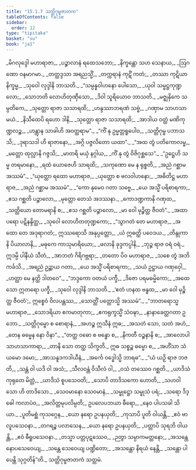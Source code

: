 ```yaml
---
title: "15.1.7 သတ္တိဂုမ္ဗဇာတက"
tableOfContents: false
sidebar:
  order: 12
type: "tipitaka"
basket: "su"
book: "ja1"
---
```



<DynamicBreadcrumb />

<Division number="159" book="ja1">

<Paragraph number="3017" type="verses" book="ja1">
_မိဂလုဒ္ဒေါ မဟာရာဇာ,_  
_ပဉ္စာလာနံ ရထေသဘော;_  
_နိက္ခန္တော သဟ သေနာယ,_  
_ဩဂဏော ဝနမာဂမာ._  

</Paragraph>

</Division>
<Division number="160" book="ja1">

<Paragraph number="3018" type="verses" book="ja1">
_တတ္ထဒ္ဒသာ အရညသ္မိံ,_  
_တက္ကရာနံ ကုဋိံ ကတံ;_  
_တဿာ ကုဋိယာ နိက္ခမ္မ,_  
_သုဝေါ လုဒ္ဒါနိ ဘာသတိ._  

</Paragraph>

</Division>
<Division number="161" book="ja1">

<Paragraph number="3019" type="verses" book="ja1">
_“သမ္ပန္နဝါဟနော ပေါသော,_  
_ယုဝါ သမ္မဋ္ဌကုဏ္ဍလော;_  
_သောဘတိ လောဟိတုဏှီသော,_  
_ဒိဝါ သူရိယောဝ ဘာသတိ._  

</Paragraph>

</Division>
<Division number="162" book="ja1">

<Paragraph number="3020" type="verses" book="ja1">
_မဇ္ဈနှိကေ သမ္ပတိကေ,_  
_သုတ္တော ရာဇာ သသာရထိ;_  
_ဟန္ဒဿာဘရဏံ သဗ္ဗံ,_  
_ဂဏှာမ သာဟသာ မယံ._  

</Paragraph>

</Division>
<Division number="163" book="ja1">

<Paragraph number="3021" type="verses" book="ja1">
_နိသီထေပိ ရဟော ဒါနိ,_  
_သုတ္တော ရာဇာ သသာရထိ;_  
_အာဒါယ ဝတ္ထံ မဏိကုဏ္ဍလဉ္စ,_  
_ဟန္တွာန သာခါဟိ အဝတ္ထရာမ”._  

</Paragraph>

</Division>
<Division number="164" book="ja1">

<Paragraph number="3022" type="verses" book="ja1">
_“ကိံ နု ဥမ္မတ္တရူပေါဝ,_  
_သတ္တိဂုမ္ဗ ပဘာသသိ;_  
_ဒုရာသဒါ ဟိ ရာဇာနော,_  
_အဂ္ဂိ ပဇ္ဇလိတော ယထာ”._  

</Paragraph>

</Division>
<Division number="165" book="ja1">

<Paragraph number="3023" type="verses" book="ja1">
_“အထ တွံ ပတိကောလမ္ဗ,_  
_မတ္တော ထုလ္လာနိ ဂဇ္ဇသိ;_  
_မာတရိ မယှံ နဂ္ဂါယ,_  
_ကိံ နု တွံ ဝိဇိဂုစ္ဆသေ”._  

</Paragraph>

</Division>
<Division number="166" book="ja1">

<Paragraph number="3024" type="verses" book="ja1">
_“ဥဋ္ဌေဟိ သမ္မ တရမာနော,_  
_ရထံ ယောဇေဟိ သာရထိ;_  
_သကုဏော မေ န ရုစ္စတိ,_  
_အညံ ဂစ္ဆာမ အဿမံ”._  

</Paragraph>

</Division>
<Division number="167" book="ja1">

<Paragraph number="3025" type="verses" book="ja1">
_“ယုတ္တော ရထော မဟာရာဇ,_  
_ယုတ္တော စ ဗလဝါဟနော;_  
_အဓိတိဋ္ဌ မဟာရာဇ,_  
_အညံ ဂစ္ဆာမ အဿမံ”._  

</Paragraph>

</Division>
<Division number="168" book="ja1">

<Paragraph number="3026" type="verses" book="ja1">
_“ကော နုမေဝ ဂတာ သဗ္ဗေ,_  
_ယေ အသ္မိံ ပရိစာရကာ;_  
_ဧသ ဂစ္ဆတိ ပဉ္စာလော,_  
_မုတ္တော တေသံ အဒဿနာ._  

</Paragraph>

</Division>
<Division number="169" book="ja1">

<Paragraph number="3027" type="verses" book="ja1">
_ကောဒဏ္ဍကာနိ ဂဏှထ,_  
_သတ္တိယော တောမရာနိ စ;_  
_ဧသ ဂစ္ဆတိ ပဉ္စာလော,_  
_မာ ဝေါ မုဉ္စိတ္ထ ဇီဝတံ”._  

</Paragraph>

</Division>
<Division number="170" book="ja1">

<Paragraph number="3028" type="verses" book="ja1">
_အထာပရော ပဋိနန္ဒိတ္ထ,_  
_သုဝေါ လောဟိတတုဏ္ဍကော;_  
_“သွာဂတံ တေ မဟာရာဇ,_  
_အထော တေ အဒုရာဂတံ;_  
ဣဿရောသိ အနုပ္ပတ္တော,_  
_ယံ ဣဓတ္ထိ ပဝေဒယ._  

</Paragraph>

</Division>
<Division number="171" book="ja1">

<Paragraph number="3029" type="verses" book="ja1">
_တိန္ဒုကာနိ ပိယာလာနိ,_  
_မဓုကေ ကာသုမာရိယော;_  
_ဖလာနိ ခုဒ္ဒကပ္ပါနိ,_  
_ဘုဉ္ဇ ရာဇ ဝရံ ဝရံ._  

</Paragraph>

</Division>
<Division number="172" book="ja1">

<Paragraph number="3030" type="verses" book="ja1">
ဣဒမ္ပိ ပါနီယံ သီတံ,_  
_အာဘတံ ဂိရိဂဗ္ဘရာ;_  
_တတော ပိဝ မဟာရာဇ,_  
_သစေ တွံ အဘိကင်္ခသိ._  

</Paragraph>

</Division>
<Division number="173" book="ja1">

<Paragraph number="3031" type="verses" book="ja1">
_အရညံ ဥဉ္ဆာယ ဂတာ,_  
_ယေ အသ္မိံ ပရိစာရကာ;_  
_သယံ ဥဋ္ဌာယ ဂဏှဝှေါ,_  
_ဟတ္ထာ မေ နတ္ထိ ဒါတဝေ”._  

</Paragraph>

</Division>
<Division number="174" book="ja1">

<Paragraph number="3032" type="verses" book="ja1">
_“ဘဒ္ဒကော ဝတယံ ပက္ခီ,_  
_ဒိဇော ပရမဓမ္မိကော;_  
_အထေသော ဣတရော ပက္ခီ,_  
_သုဝေါ လုဒ္ဒါနိ ဘာသတိ._  

</Paragraph>

</Division>
<Division number="175" book="ja1">

<Paragraph number="3033" type="verses" book="ja1">
_‘ဧတံ ဟနထ ဗန္ဓထ,_  
_မာ ဝေါ မုဉ္စိတ္ထ ဇီဝတံ’;_  
ဣစ္စေဝံ ဝိလပန္တဿ,_  
_သောတ္ထိံ ပတ္တောသ္မိ အဿမံ”._  

</Paragraph>

</Division>
<Division number="176" book="ja1">

<Paragraph number="3034" type="verses" book="ja1">
_“ဘာတရောသ္မ မဟာရာဇ,_  
_သောဒရိယာ ဧကမာတုကာ;_  
_ဧကရုက္ခသ္မိံ သံဝဍ္ဎာ,_  
_နာနာခေတ္တဂတာ ဥဘော._  

</Paragraph>

</Division>
<Division number="177" book="ja1">

<Paragraph number="3035" type="verses" book="ja1">
_သတ္တိဂုမ္ဗော စ စောရာနံ,_  
_အဟဉ္စ ဣသီနံ ဣဓ;_  
_အသတံ သော, သတံ အဟံ,_  
_တေန ဓမ္မေန နော ဝိနာ”._  

</Paragraph>

</Division>
<Division number="178" book="ja1">

<Paragraph number="3036" type="verses" book="ja1">
_“တတ္ထ ဝဓော စ ဗန္ဓော စ,_  
_နိကတီ ဝဉ္စနာနိ စ;_  
_အာလောပါ သာဟသာကာရာ,_  
_တာနိ သော တတ္ထ သိက္ခတိ._  

</Paragraph>

</Division>
<Division number="179" book="ja1">

<Paragraph number="3037" type="verses" book="ja1">
ဣဓ သစ္စဉ္စ ဓမ္မော စ,_  
_အဟိံသာ သံယမော ဒမော;_  
_အာသနူဒကဒါယီနံ,_  
_အင်္ကေ ဝဒ္ဓေါသ္မိ ဘာရဓ”._  

</Paragraph>

</Division>
<Division number="180" book="ja1">

<Paragraph number="3038" type="verses" book="ja1">
_“ယံ ယဉှိ ရာဇ ဘဇတိ,_  
_သန္တံ ဝါ ယဒိ ဝါ အသံ;_  
_သီလဝန္တံ ဝိသီလံ ဝါ,_  
_ဝသံ တဿေဝ ဂစ္ဆတိ._  

</Paragraph>

</Division>
<Division number="181" book="ja1">

<Paragraph number="3039" type="verses" book="ja1">
_ယာဒိသံ ကုရုတေ မိတ္တံ,_  
_ယာဒိသံ စူပသေဝတိ;_  
_သောပိ တာဒိသကော ဟောတိ,_  
_သဟဝါသော ဟိ တာဒိသော._  

</Paragraph>

</Division>
<Division number="182" book="ja1">

<Paragraph number="3040" type="verses" book="ja1">
_သေဝမာနော သေဝမာနံ,_  
_သမ္ဖုဋ္ဌော သမ္ဖုသံ ပရံ;_  
_သရော ဒိဒ္ဓေါ ကလာပံဝ,_  
_အလိတ္တမုပလိမ္ပတိ;_  
ဥပလေပဘယာ ဓီရော,_  
_နေဝ ပါပသခါ သိယာ._  

</Paragraph>

</Division>
<Division number="183" book="ja1">

<Paragraph number="3041" type="verses" book="ja1">
_ပူတိမစ္ဆံ ကုသဂ္ဂေန,_  
_ယော နရော ဥပနယှတိ;_  
_ကုသာပိ ပူတိ ဝါယန္တိ,_  
_ဧဝံ ဗာလူပသေဝနာ._  

</Paragraph>

</Division>
<Division number="184" book="ja1">

<Paragraph number="3042" type="verses" book="ja1">
_တဂရဉ္စ ပလာသေန,_  
_ယော နရော ဥပနယှတိ;_  
_ပတ္တာပိ သုရဘိ ဝါယန္တိ,_  
_ဧဝံ ဓီရူပသေဝနာ._  

</Paragraph>

</Division>
<Division number="185" book="ja1">

<Paragraph number="3043" type="verses" book="ja1">
_တသ္မာ ပတ္တပုဋဿေဝ,_  
_ဉတွာ သမ္ပာကမတ္တနော;_  
_အသန္တေ နောပသေဝေယျ,_  
_သန္တေ သေဝေယျ ပဏ္ဍိတော;_  
_အသန္တော နိရယံ နေန္တိ,_  
_သန္တော ပါပေန္တိ သုဂ္ဂတိန်”တိ._  


</Paragraph>
</Division>

<Paragraph number="3044" type="center" book="ja1">
သတ္တိဂုမ္ဗဇာတကံ သတ္တမံ.
</Paragraph>